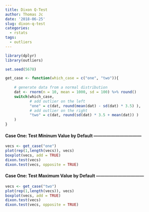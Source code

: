 ```yaml
---
title: Dixon Q-Test
author: Thomas Jc
date: '2018-06-25'
slug: dixon-q-test
categories:
  - rstats
tags:
  - outliers
---
```


```r
library(dplyr)
library(outliers)

set.seed(5678)

get_case <- function(which_case = c("one", "two")){
    
    # generate data from a normal distribution
    dat <- rnorm(n = 10, mean = 1000, sd = 100) %>% round()
    switch(which_case, 
           # add outlier on the left
           "one" = c(dat, round(mean(dat) - sd(dat) * 3.5) ),
           # add outlier on the right
           "two" = c(dat, round(sd(dat) * 3.5 + mean(dat)) )
    )
}
```


#### Case One: Test Mininum Value by Default ---------------------------------

```r
vecs <- get_case("one")
plot(rep(1,length(vecs)), vecs)
boxplot(vecs, add = TRUE)
dixon.test(vecs)
dixon.test(vecs, opposite = TRUE)
```


#### Case One: Test Maximum Value by Default ---------------------------------

```r
vecs <- get_case("two")
plot(rep(1,length(vecs)), vecs)
boxplot(vecs, add = TRUE)
dixon.test(vecs)
dixon.test(vecs, opposite = TRUE)
```

